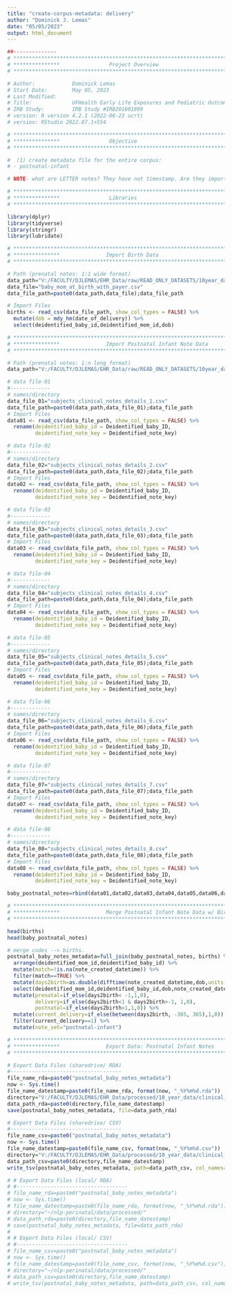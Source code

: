 ```yaml
---
title: "create-corpus-metadata: delivery"
author: "Dominick J. Lemas"
date: "05/05/2023"
output: html_document
---
```


```r
##-------------- 
# **************************************************************************** #
# ***************                Project Overview              
# **************************************************************************** #

# Author:            Dominick Lemas 
# Start Date:        May 05, 2023 
# Last Modified:     
# Title:             UFHealth Early Life Exposures and Pediatric Outcomes  
# IRB Study:         IRB Study #IRB201601899
# version: R version 4.2.1 (2022-06-23 ucrt) 
# version: RStudio 2022.07.1+554 

# **************************************************************************** #
# ***************                Objective                     
# **************************************************************************** #

#  (1) create metadata file for the entire corpus:
# - postnatal-infant 

# NOTE- what are LETTER notes? They have not timestamp. Are they important? Hard to link with specfic delivery without date. 

```


```r

# **************************************************************************** #
# ***************                Libraries                     
# **************************************************************************** #

library(dplyr)
library(tidyverse)
library(stringr)
library(lubridate)

```


```r

# **************************************************************************** #
# ***************               Import Birth Data
# **************************************************************************** #

# Path (prenatal notes: 1:1 wide format)
data_path="V:/FACULTY/DJLEMAS/EHR_Data/raw/READ_ONLY_DATASETS/10year_data/2021/dataset_09_2021/"
data_file="baby_mom_at_birth_with_payer.csv"
data_file_path=paste0(data_path,data_file);data_file_path

# Import Files
births <- read_csv(data_file_path, show_col_types = FALSE) %>%
  mutate(dob = mdy_hm(date_of_delivery)) %>%
  select(deidentified_baby_id,deidentified_mom_id,dob)

```

```r

# **************************************************************************** #
# ***************               Import Postnatal Infant Note Data
# **************************************************************************** #

# Path (prenatal notes: 1:n long format)
data_path="V:/FACULTY/DJLEMAS/EHR_Data/raw/READ_ONLY_DATASETS/10year_data/2021/dataset_11_2021/baby_subjects_clinical_notes_details/"

# data file-01
#-------------
# names/directory
data_file_01="subjects_clinical_notes_details_1.csv"
data_file_path=paste0(data_path,data_file_01);data_file_path
# Import Files
data01 <- read_csv(data_file_path, show_col_types = FALSE) %>%
  rename(deidentified_baby_id = Deidentified_baby_ID,
         deidentified_note_key = Deidentified_note_key) 

# data file-02
#-------------
# names/directory
data_file_02="subjects_clinical_notes_details_2.csv"
data_file_path=paste0(data_path,data_file_02);data_file_path
# Import Files
data02 <- read_csv(data_file_path, show_col_types = FALSE) %>%
  rename(deidentified_baby_id = Deidentified_baby_ID,
         deidentified_note_key = Deidentified_note_key) 

# data file-03
#-------------
# names/directory
data_file_03="subjects_clinical_notes_details_3.csv"
data_file_path=paste0(data_path,data_file_03);data_file_path
# Import Files
data03 <- read_csv(data_file_path, show_col_types = FALSE) %>%
  rename(deidentified_baby_id = Deidentified_baby_ID,
         deidentified_note_key = Deidentified_note_key) 

# data file-04
#-------------
# names/directory
data_file_04="subjects_clinical_notes_details_4.csv"
data_file_path=paste0(data_path,data_file_04);data_file_path
# Import Files
data04 <- read_csv(data_file_path, show_col_types = FALSE) %>%
  rename(deidentified_baby_id = Deidentified_baby_ID,
         deidentified_note_key = Deidentified_note_key) 

# data file-05
#-------------
# names/directory
data_file_05="subjects_clinical_notes_details_5.csv"
data_file_path=paste0(data_path,data_file_05);data_file_path
# Import Files
data05 <- read_csv(data_file_path, show_col_types = FALSE) %>%
  rename(deidentified_baby_id = Deidentified_baby_ID,
         deidentified_note_key = Deidentified_note_key) 

# data file-06
#-------------
# names/directory
data_file_06="subjects_clinical_notes_details_6.csv"
data_file_path=paste0(data_path,data_file_06);data_file_path
# Import Files
data06 <- read_csv(data_file_path, show_col_types = FALSE) %>%
  rename(deidentified_baby_id = Deidentified_baby_ID,
         deidentified_note_key = Deidentified_note_key) 

# data file-07
#-------------
# names/directory
data_file_07="subjects_clinical_notes_details_7.csv"
data_file_path=paste0(data_path,data_file_07);data_file_path
# Import Files
data07 <- read_csv(data_file_path, show_col_types = FALSE) %>%
  rename(deidentified_baby_id = Deidentified_baby_ID,
         deidentified_note_key = Deidentified_note_key) 

# data file-08
#-------------
# names/directory
data_file_08="subjects_clinical_notes_details_8.csv"
data_file_path=paste0(data_path,data_file_08);data_file_path
# Import Files
data08 <- read_csv(data_file_path, show_col_types = FALSE) %>%
  rename(deidentified_baby_id = Deidentified_baby_ID,
         deidentified_note_key = Deidentified_note_key) 

baby_postnatal_notes=rbind(data01,data02,data03,data04,data05,data06,data07,data08)

```

```r

# **************************************************************************** #
# ***************               Merge Postnatal Infant Note Data w/ Births
# **************************************************************************** #

head(births)
head(baby_postnatal_notes) 

# merge codes --> births. 
postnatal_baby_notes_metadata=full_join(baby_postnatal_notes, births) %>%
  arrange(deidentified_mom_id,deidentified_baby_id) %>%
  mutate(match=!is.na(note_created_datetime)) %>%
  filter(match==TRUE) %>%
  mutate(days2birth=as.double(difftime(note_created_datetime,dob,units ="days"))) %>%
  select(deidentified_mom_id,deidentified_baby_id,dob,note_created_datetime,days2birth,everything()) %>%
  mutate(prenatal=if_else(days2birth< -1,1,0),
         delivery=if_else(days2birth<1 & days2birth>-1, 1,0),
         postnatal=if_else(days2birth>1,1,0)) %>%
  mutate(current_delivery=if_else(between(days2birth, -365, 365),1,0)) %>%
  filter(current_delivery==1) %>%
  mutate(note_set="postnatal-infant")

```

```r

# **************************************************************************** #
# ***************               Export Data: Postnatal Infant Notes
# **************************************************************************** #

# Export Data Files (sharedrive/ RDA)
#------------------------------------
file_name_rda=paste0("postnatal_baby_notes_metadata")
now <- Sys.time()
file_name_datestamp=paste0(file_name_rda, format(now, "_%Y%m%d.rda"))
directory="V:/FACULTY/DJLEMAS/EHR_Data/processed/10_year_data/clinical_notes/"
data_path_rda=paste0(directory,file_name_datestamp)
save(postnatal_baby_notes_metadata, file=data_path_rda)

# Export Data Files (sharedrive/ CSV)
#------------------------------------
file_name_csv=paste0("postnatal_baby_notes_metadata")
now <- Sys.time()
file_name_datestamp=paste0(file_name_csv, format(now, "_%Y%m%d.csv"))
directory="V:/FACULTY/DJLEMAS/EHR_Data/processed/10_year_data/clinical_notes/"
data_path_csv=paste0(directory,file_name_datestamp)
write_tsv(postnatal_baby_notes_metadata, path=data_path_csv, col_names=TRUE)

# # Export Data Files (local/ RDA)
# #------------------------------------
# file_name_rda=paste0("postnatal_baby_notes_metadata")
# now <- Sys.time()
# file_name_datestamp=paste0(file_name_rda, format(now, "_%Y%m%d.rda"))
# directory="~/nlp-perinatal/data/processed/"
# data_path_rda=paste0(directory,file_name_datestamp)
# save(postnatal_baby_notes_metadata, file=data_path_rda)
# 
# # Export Data Files (local/ CSV)
# #------------------------------------
# file_name_csv=paste0("postnatal_baby_notes_metadata")
# now <- Sys.time()
# file_name_datestamp=paste0(file_name_csv, format(now, "_%Y%m%d.csv"))
# directory="~/nlp-perinatal/data/processed/"
# data_path_csv=paste0(directory,file_name_datestamp)
# write_tsv(postnatal_baby_notes_metadata, path=data_path_csv, col_names=TRUE)

```

